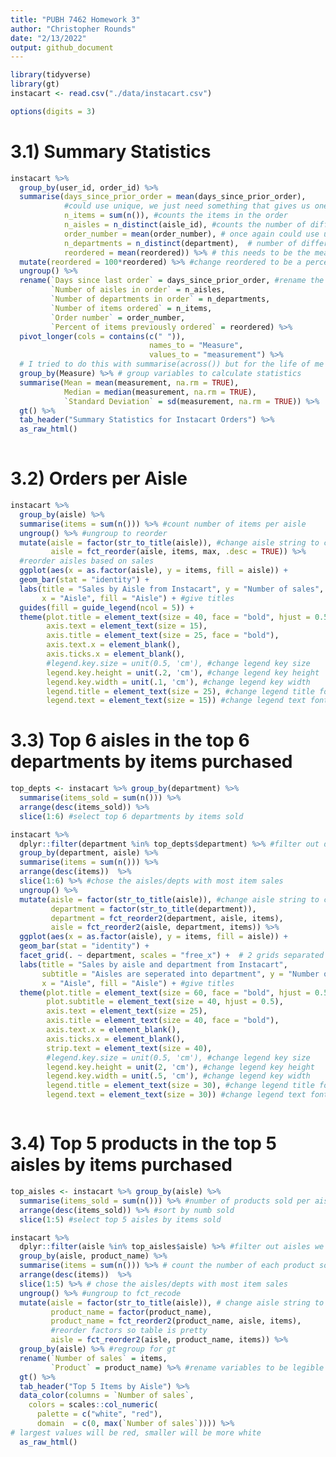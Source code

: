 ```yaml
---
title: "PUBH 7462 Homework 3"
author: "Christopher Rounds"
date: "2/13/2022"
output: github_document
---
```


```r
library(tidyverse)
library(gt)
instacart <- read.csv("./data/instacart.csv")

options(digits = 3)
```

# 3.1) Summary Statistics
```r
instacart %>% 
  group_by(user_id, order_id) %>%
  summarise(days_since_prior_order = mean(days_since_prior_order), 
            #could use unique, we just need something that gives us one value
            n_items = sum(n()), #counts the items in the order
            n_aisles = n_distinct(aisle_id), #counts the number of different aisles
            order_number = mean(order_number), # once again could use unique 
            n_departments = n_distinct(department),  # number of different depts visited
            reordered = mean(reordered)) %>% # this needs to be the mean
  mutate(reordered = 100*reordered) %>% #change reordered to be a percent
  ungroup() %>% 
  rename(`Days since last order` = days_since_prior_order, #rename the variables to be informative
         `Number of aisles in order` = n_aisles,
         `Number of departments in order` = n_departments,
         `Number of items ordered` = n_items,
         `Order number` = order_number,
         `Percent of items previously ordered` = reordered) %>%
  pivot_longer(cols = contains(c(" ")), 
                               names_to = "Measure", 
                               values_to = "measurement") %>% 
  # I tried to do this with summarise(across()) but for the life of me couldn't figure out how to reformat the gt table to be useful so I decided to pivot the variables to rows
  group_by(Measure) %>% # group variables to calculate statistics
  summarise(Mean = mean(measurement, na.rm = TRUE),
            Median = median(measurement, na.rm = TRUE),
            `Standard Deviation` = sd(measurement, na.rm = TRUE)) %>%
  gt() %>%
  tab_header("Summary Statistics for Instacart Orders") %>%
  as_raw_html()
  

```

# 3.2) Orders per Aisle
```r
instacart %>% 
  group_by(aisle) %>%
  summarise(items = sum(n())) %>% #count number of items per aisle
  ungroup() %>% #ungroup to reorder
  mutate(aisle = factor(str_to_title(aisle)), #change aisle string to capitals
         aisle = fct_reorder(aisle, items, max, .desc = TRUE)) %>% 
  #reorder aisles based on sales
  ggplot(aes(x = as.factor(aisle), y = items, fill = aisle)) +
  geom_bar(stat = "identity") +
  labs(title = "Sales by Aisle from Instacart", y = "Number of sales", 
       x = "Aisle", fill = "Aisle") + #give titles
  guides(fill = guide_legend(ncol = 5)) +
  theme(plot.title = element_text(size = 40, face = "bold", hjust = 0.5), #change size of text
        axis.text = element_text(size = 15),
        axis.title = element_text(size = 25, face = "bold"),
        axis.text.x = element_blank(),
        axis.ticks.x = element_blank(),
        #legend.key.size = unit(0.5, 'cm'), #change legend key size
        legend.key.height = unit(.2, 'cm'), #change legend key height
        legend.key.width = unit(.1, 'cm'), #change legend key width
        legend.title = element_text(size = 25), #change legend title font size
        legend.text = element_text(size = 15)) #change legend text font size)
```

# 3.3) Top 6 aisles in the top 6 departments by items purchased
```r
top_depts <- instacart %>% group_by(department) %>%
  summarise(items_sold = sum(n())) %>%
  arrange(desc(items_sold)) %>%
  slice(1:6) #select top 6 departments by items sold

instacart %>% 
  dplyr::filter(department %in% top_depts$department) %>% #filter out depts we don't want
  group_by(department, aisle) %>%
  summarise(items = sum(n())) %>%
  arrange(desc(items))  %>%
  slice(1:6) %>% #chose the aisles/depts with most item sales
  ungroup() %>%
  mutate(aisle = factor(str_to_title(aisle)), #change aisle string to capitals
         department = factor(str_to_title(department)),
         department = fct_reorder2(department, aisle, items),
         aisle = fct_reorder2(aisle, department, items)) %>%
  ggplot(aes(x = as.factor(aisle), y = items, fill = aisle)) +
  geom_bar(stat = "identity") +
  facet_grid(. ~ department, scales = "free_x") +  # 2 grids separated by the measurement type
  labs(title = "Sales by aisle and department from Instacart", 
       subtitle = "Aisles are seperated into department", y = "Number of sales", 
       x = "Aisle", fill = "Aisle") + #give titles
  theme(plot.title = element_text(size = 60, face = "bold", hjust = 0.5), #change size of text
        plot.subtitle = element_text(size = 40, hjust = 0.5),
        axis.text = element_text(size = 25),
        axis.title = element_text(size = 40, face = "bold"),
        axis.text.x = element_blank(),
        axis.ticks.x = element_blank(),
        strip.text = element_text(size = 40),
        #legend.key.size = unit(0.5, 'cm'), #change legend key size
        legend.key.height = unit(2, 'cm'), #change legend key height
        legend.key.width = unit(.5, 'cm'), #change legend key width
        legend.title = element_text(size = 30), #change legend title font size
        legend.text = element_text(size = 30)) #change legend text font size)



```
  
# 3.4) Top 5 products in the top 5 aisles by items purchased
```r
top_aisles <- instacart %>% group_by(aisle) %>%
  summarise(items_sold = sum(n())) %>% #number of products sold per aisle
  arrange(desc(items_sold)) %>% #sort by numb sold
  slice(1:5) #select top 5 aisles by items sold

instacart %>% 
  dplyr::filter(aisle %in% top_aisles$aisle) %>% #filter out aisles we don't want
  group_by(aisle, product_name) %>%
  summarise(items = sum(n())) %>% # count the number of each product sold
  arrange(desc(items))  %>%
  slice(1:5) %>% # chose the aisles/depts with most item sales
  ungroup() %>% #ungroup to fct_recode
  mutate(aisle = factor(str_to_title(aisle)), # change aisle string to capitals
         product_name = factor(product_name), 
         product_name = fct_reorder2(product_name, aisle, items), 
         #reorder factors so table is pretty
         aisle = fct_reorder2(aisle, product_name, items)) %>%
  group_by(aisle) %>% #regroup for gt
  rename(`Number of sales` = items, 
         `Product` = product_name) %>% #rename variables to be legible
  gt() %>%
  tab_header("Top 5 Items by Aisle") %>%
  data_color(columns = `Number of sales`,
    colors = scales::col_numeric(
      palette = c("white", "red"),
      domain  = c(0, max(`Number of sales`)))) %>%
# largest values will be red, smaller will be more white
  as_raw_html()
```
